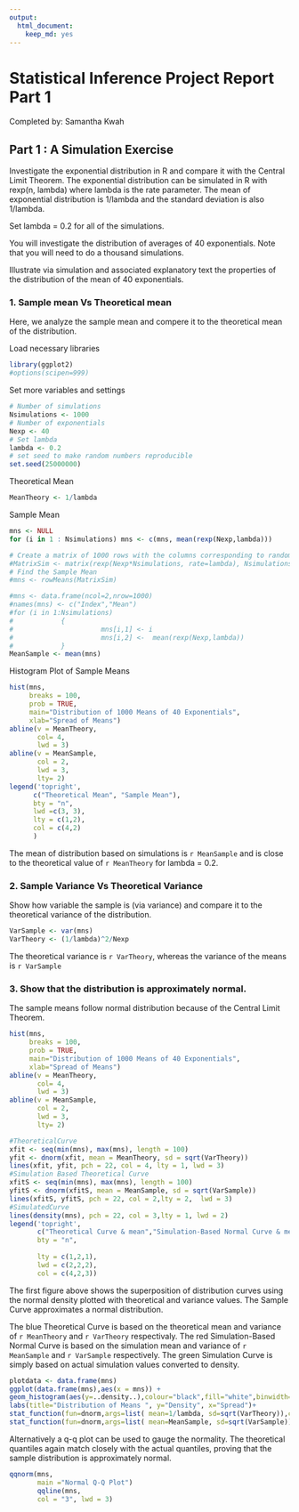 ```yaml
---
output: 
  html_document: 
    keep_md: yes
---
```

# Statistical Inference Project Report Part 1

Completed by: Samantha Kwah

## Part 1 : A Simulation Exercise

Investigate the exponential distribution in R and compare it with the Central Limit Theorem. The exponential distribution can be simulated in R with rexp(n, lambda) where lambda is the rate parameter. The mean of exponential distribution is 1/lambda and the standard deviation is also 1/lambda. 

Set lambda = 0.2 for all of the simulations. 


You will investigate the distribution of averages of 40 exponentials. Note that you will need to do a thousand simulations.

Illustrate via simulation and associated explanatory text the properties of the distribution of the mean of 40 exponentials. 





### 1. Sample mean Vs Theoretical mean 
Here, we  analyze the sample mean and compere it to the theoretical mean of the distribution.


Load necessary libraries 
```r
library(ggplot2)
#options(scipen=999)
```
Set more variables and settings
```r
# Number of simulations
Nsimulations <- 1000
# Number of exponentials
Nexp <- 40
# Set lambda 
lambda <- 0.2
# set seed to make random numbers reproducible
set.seed(25000000)


```


Theoretical Mean
```r
MeanTheory <- 1/lambda
```


Sample Mean
```r
mns <- NULL
for (i in 1 : Nsimulations) mns <- c(mns, mean(rexp(Nexp,lambda)))

# Create a matrix of 1000 rows with the columns corresponding to random simulation 40 times
#MatrixSim <- matrix(rexp(Nexp*Nsimulations, rate=lambda), Nsimulations, Nexp) 
# Find the Sample Mean
#mns <- rowMeans(MatrixSim)

#mns <- data.frame(ncol=2,nrow=1000)
#names(mns) <- c("Index","Mean")
#for (i in 1:Nsimulations)
#            {
#                      mns[i,1] <- i
#                      mns[i,2] <-  mean(rexp(Nexp,lambda))
#            }
MeanSample <- mean(mns)

```

Histogram Plot of Sample Means
```r

hist(mns, 
     breaks = 100,
     prob = TRUE,
     main="Distribution of 1000 Means of 40 Exponentials",
     xlab="Spread of Means")
abline(v = MeanTheory, 
       col= 4,
       lwd = 3)
abline(v = MeanSample, 
       col = 2,
       lwd = 3,
       lty= 2)
legend('topright', 
      c("Theoretical Mean", "Sample Mean"), 
      bty = "n", 
      lwd =c(3, 3),
      lty = c(1,2), 
      col = c(4,2)
      )
```


The mean of distribution based on simulations is `r MeanSample` and is close to the theoretical value of `r MeanTheory` for lambda = 0.2. 



### 2. Sample Variance Vs Theoretical Variance
Show how variable the sample is (via variance) and compare it to the theoretical variance of the distribution.
```r
VarSample <- var(mns)
VarTheory <- (1/lambda)^2/Nexp
```
The theoretical variance is `r VarTheory`, whereas the variance of the means is `r VarSample`




### 3. Show that the distribution is approximately normal.

The sample means follow normal distribution because of the Central Limit Theorem.

 

```r
hist(mns, 
     breaks = 100, 
     prob = TRUE, 
     main="Distribution of 1000 Means of 40 Exponentials",
     xlab="Spread of Means")
abline(v = MeanTheory, 
       col= 4,
       lwd = 3)
abline(v = MeanSample, 
       col = 2,
       lwd = 3,
       lty= 2)

#TheoreticalCurve
xfit <- seq(min(mns), max(mns), length = 100)
yfit <- dnorm(xfit, mean = MeanTheory, sd = sqrt(VarTheory))
lines(xfit, yfit, pch = 22, col = 4, lty = 1, lwd = 3)
#Simulation Based Theoretical Curve
xfitS <- seq(min(mns), max(mns), length = 100)
yfitS <- dnorm(xfitS, mean = MeanSample, sd = sqrt(VarSample))
lines(xfitS, yfitS, pch = 22, col = 2,lty = 2,  lwd = 3)
#SimulatedCurve
lines(density(mns), pch = 22, col = 3,lty = 1, lwd = 2)
legend('topright', 
       c("Theoretical Curve & mean","Simulation-Based Normal Curve & mean","Simulated Values"),  
       bty = "n",
       
       lty = c(1,2,1),
       lwd = c(2,2,2),  
       col = c(4,2,3))

```


The first figure above shows the superposition of distribution curves using the normal density plotted with theoretical and variance values. The Sample Curve approximates a normal distribution.

The blue Theoretical Curve is based on the theoretical mean and variance of `r MeanTheory` and `r VarTheory` respectivaly. The red Simulation-Based Normal Curve is based on the simulation mean and variance of `r MeanSample` and `r VarSample` respectively. The green Simulation Curve is simply based on actual simulation values converted to density.


```r
plotdata <- data.frame(mns)
ggplot(data.frame(mns),aes(x = mns)) +
geom_histogram(aes(y=..density..),colour="black",fill="white",binwidth=1)+
labs(title="Distribution of Means ", y="Density", x="Spread")+
stat_function(fun=dnorm,args=list( mean=1/lambda, sd=sqrt(VarTheory)),color = "red", size = 1.0)+
stat_function(fun=dnorm,args=list( mean=MeanSample, sd=sqrt(VarSample)),color = "black", size = 1.0)

```


Alternatively a q-q plot can be used to gauge the normality. The theoretical quantiles again match closely with the actual quantiles, proving that the sample distribution is approximately normal.


```r
qqnorm(mns, 
       main ="Normal Q-Q Plot")
       qqline(mns, 
       col = "3", lwd = 3)
```

                            